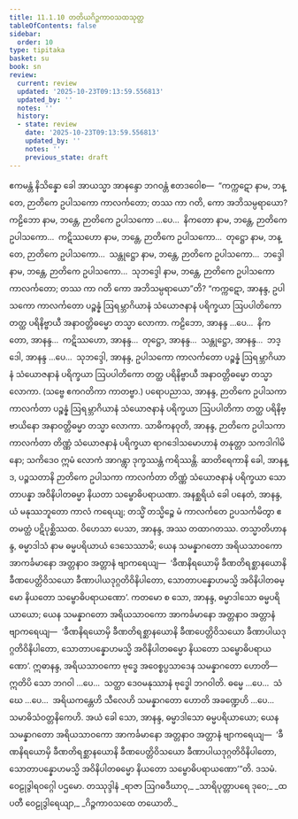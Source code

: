 ```yaml
---
title: 11.1.10 တတိယဂိဉ္ဇကာဝသထသုတ္တ
tableOfContents: false
sidebar:
  order: 10
type: tipitaka
basket: su
book: sn
review:
  current: review
  updated: '2025-10-23T09:13:59.556813'
  updated_by: ''
  notes: ''
  history:
  - state: review
    date: '2025-10-23T09:13:59.556813'
    updated_by: ''
    notes: ''
    previous_state: draft
---
```



<ReviewStatus review={frontmatter.review} showDetails={true} />

<HypothesisAnnotation frontmatter={frontmatter} />

<DynamicBreadcrumb />

<Division number="1006" book="sn" e="ch" v="18" p="431">

<Paragraph number="1856" book="sn">
ဧကမန္တံ နိသိန္နော ခေါ အာယသ္မာ အာနန္ဒော ဘဂဝန္တံ ဧတဒဝေါစ—  “ကက္ကဋော နာမ, ဘန္တေ, ဉာတိကေ ဥပါသကော ကာလင်္ကတော; တဿ ကာ ဂတိ, ကော အဘိသမ္ပရာယော? ကဠိဘော နာမ, ဘန္တေ, ဉာတိကေ ဥပါသကော …ပေ…  နိကတော နာမ, ဘန္တေ, ဉာတိကေ ဥပါသကော…  ကဋိဿဟော နာမ, ဘန္တေ, ဉာတိကေ ဥပါသကော…  တုဋ္ဌော နာမ, ဘန္တေ, ဉာတိကေ ဥပါသကော…  သန္တုဋ္ဌော နာမ, ဘန္တေ, ဉာတိကေ ဥပါသကော…  ဘဒ္ဒေါ နာမ, ဘန္တေ, ဉာတိကေ ဥပါသကော…  သုဘဒ္ဒေါ နာမ, ဘန္တေ, ဉာတိကေ ဥပါသကော ကာလင်္ကတော; တဿ ကာ ဂတိ ကော အဘိသမ္ပရာယော”တိ?
</Paragraph>

<Paragraph number="1857" book="sn">
“ကက္ကဋော, အာနန္ဒ, ဥပါသကော ကာလင်္ကတော ပဉ္စန္နံ ဩရမ္ဘာဂိယာနံ သံယောဇနာနံ ပရိက္ခယာ ဩပပါတိကော တတ္ထ ပရိနိဗ္ဗာယီ အနာဝတ္တိဓမ္မော တသ္မာ လောကာ. ကဠိဘော, အာနန္ဒ …ပေ…  နိကတော, အာနန္ဒ…  ကဋိဿဟော, အာနန္ဒ…  တုဋ္ဌော, အာနန္ဒ…  သန္တုဋ္ဌော, အာနန္ဒ…  ဘဒ္ဒေါ, အာနန္ဒ …ပေ…  သုဘဒ္ဒေါ, အာနန္ဒ, ဥပါသကော ကာလင်္ကတော ပဉ္စန္နံ ဩရမ္ဘာဂိယာနံ သံယောဇနာနံ ပရိက္ခယာ ဩပပါတိကော တတ္ထ ပရိနိဗ္ဗာယီ အနာဝတ္တိဓမ္မော တသ္မာ လောကာ. (သဗ္ဗေ ဧကဂတိကာ ကာတဗ္ဗာ.)
</Paragraph>

<Paragraph number="1858" book="sn">
ပရောပညာသ, အာနန္ဒ, ဉာတိကေ ဥပါသကာ ကာလင်္ကတာ ပဉ္စန္နံ ဩရမ္ဘာဂိယာနံ သံယောဇနာနံ ပရိက္ခယာ ဩပပါတိကာ တတ္ထ ပရိနိဗ္ဗာယိနော အနာဝတ္တိဓမ္မာ တသ္မာ လောကာ. သာဓိကနဝုတိ, အာနန္ဒ, ဉာတိကေ ဥပါသကာ ကာလင်္ကတာ တိဏ္ဏံ သံယောဇနာနံ ပရိက္ခယာ ရာဂဒေါသမောဟာနံ တနုတ္တာ သကဒါဂါမိနော; သကိဒေဝ ဣမံ လောကံ အာဂန္တွာ ဒုက္ခဿန္တံ ကရိဿန္တိ. ဆာတိရေကာနိ ခေါ, အာနန္ဒ, ပဉ္စသတာနိ ဉာတိကေ ဥပါသကာ ကာလင်္ကတာ တိဏ္ဏံ သံယောဇနာနံ ပရိက္ခယာ သောတာပန္နာ အဝိနိပါတဓမ္မာ နိယတာ သမ္ဗောဓိပရာယဏာ.
</Paragraph>

<Paragraph number="1859" book="sn">
အနစ္ဆရိယံ ခေါ ပနေတံ, အာနန္ဒ, ယံ မနုဿဘူတော ကာလံ ကရေယျ; တသ္မိံ တသ္မိဉ္စေ မံ ကာလင်္ကတေ ဥပသင်္ကမိတွာ ဧတမတ္ထံ ပဋိပုစ္ဆိဿထ. ဝိဟေသာ ပေသာ, အာနန္ဒ, အဿ တထာဂတဿ. တသ္မာတိဟာနန္ဒ, ဓမ္မာဒါသံ နာမ ဓမ္မပရိယာယံ ဒေသေဿာမိ; ယေန သမန္နာဂတော အရိယသာဝကော အာကင်္ခမာနော အတ္တနာဝ အတ္တာနံ ဗျာကရေယျ—  ‘ခီဏနိရယောမှိ ခီဏတိရစ္ဆာနယောနိ ခီဏပေတ္တိဝိသယော ခီဏာပါယဒုဂ္ဂတိဝိနိပါတော, သောတာပန္နောဟမသ္မိ အဝိနိပါတဓမ္မော နိယတော သမ္ဗောဓိပရာယဏော’.
</Paragraph>

<Paragraph number="1860" book="sn">
ကတမော စ သော, အာနန္ဒ, ဓမ္မာဒါသော ဓမ္မပရိယာယော; ယေန သမန္နာဂတော အရိယသာဝကော အာကင်္ခမာနော အတ္တနာဝ အတ္တာနံ ဗျာကရေယျ—  ‘ခီဏနိရယောမှိ ခီဏတိရစ္ဆာနယောနိ ခီဏပေတ္တိဝိသယော ခီဏာပါယဒုဂ္ဂတိဝိနိပါတော, သောတာပန္နောဟမသ္မိ အဝိနိပါတဓမ္မော နိယတော သမ္ဗောဓိပရာယဏော’.
</Paragraph>

<Paragraph number="1861" book="sn">
ဣဓာနန္ဒ, အရိယသာဝကော ဗုဒ္ဓေ အဝေစ္စပ္ပသာဒေန သမန္နာဂတော ဟောတိ—  ဣတိပိ သော ဘဂဝါ …ပေ…  သတ္ထာ ဒေဝမနုဿာနံ ဗုဒ္ဓေါ ဘဂဝါတိ. ဓမ္မေ …ပေ…  သံဃေ …ပေ…  အရိယကန္တေဟိ သီလေဟိ သမန္နာဂတော ဟောတိ အခဏ္ဍေဟိ …ပေ…  သမာဓိသံဝတ္တနိကေဟိ. အယံ ခေါ သော, အာနန္ဒ, ဓမ္မာဒါသော ဓမ္မပရိယာယော; ယေန သမန္နာဂတော အရိယသာဝကော အာကင်္ခမာနော အတ္တနာဝ အတ္တာနံ ဗျာကရေယျ—  ‘ခီဏနိရယောမှိ ခီဏတိရစ္ဆာနယောနိ ခီဏပေတ္တိဝိသယော ခီဏာပါယဒုဂ္ဂတိဝိနိပါတော, သောတာပန္နောဟမသ္မိ အဝိနိပါတဓမ္မော နိယတော သမ္ဗောဓိပရာယဏော’”တိ.

</Paragraph>
</Division>

<Paragraph number="1862" type="center" book="sn">
ဒသမံ.



</Paragraph>

<Paragraph number="1863" type="center" book="sn">
ဝေဠုဒွါရဝဂ္ဂေါ ပဌမော.



</Paragraph>

<Paragraph number="1864" type="center" book="sn">
တဿုဒ္ဒါနံ


</Paragraph>

<Paragraph number="1865" type="verses" book="sn">
_ရာဇာ ဩဂဓဒီဃာဝု,_  
_သာရိပုတ္တာပရေ ဒုဝေ;_  
_ထပတီ ဝေဠုဒွါရေယျာ,_  
_ဂိဉ္ဇကာဝသထေ တယောတိ._
</Paragraph>
